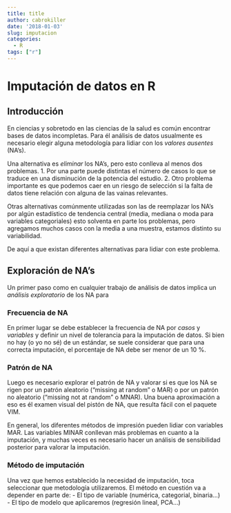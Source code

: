 ```yaml
---
title: title
author: cabrokiller
date: '2018-01-03'
slug: imputacion
categories:
  - R
tags: ["r"]
---
```


# Imputación de datos en R
## Introducción
En ciencias y sobretodo en las ciencias de la salud es común encontrar bases de datos incompletas. Para él análisis de datos usualmente es necesario elegir alguna metodología para lidiar con los *valores ausentes* (NA's).

Una alternativa es *eliminar* los NA's, pero esto conlleva al menos dos problemas. 
 1. Por una parte puede distintas el número de casos lo que se traduce en una disminución de la potencia del estudio. 
 2. Otro problema importante es que podemos caer en un riesgo de selección si la falta de datos tiene relación con alguna de las vainas relevantes. 

Otras alternativas comúnmente utilizadas son las de reemplazar los NA's por algún estadístico de tendencia central (media, mediana o moda para variables categoriales) esto solventa en parte los problemas, pero agregamos muchos casos con la media a una muestra, estamos distinto su variabilidad.

De aquí a que existan diferentes alternativas para lidiar con este problema.

## Exploración de NA's
Un primer paso como en cualquier trabajo de análisis de datos implica un *análisis exploratorio* de los NA para

### Frecuencia de NA
En primer lugar se debe establecer la frecuencia de NA por *casos* y *variables* y definir un nivel de tolerancia para la imputación de datos. Si bien no hay (o yo no sé) de un estándar, se suele considerar que para una correcta imputación, el porcentaje de NA debe ser menor de un 10 %.

### Patrón de NA
Luego es necesario explorar el patrón de NA y valorar si es que los NA se rigen por un patrón aleatorio ("missing at random" o MAR) o por un patrón no aleatorio ("missing not at random" o MNAR). Una buena aproximación a eso es él examen visual del pistón de NA, que resulta fácil con el paquete VIM.

En general, los diferentes métodos de impresión pueden lidiar con variables MAR. Las variables MINAR conllevan más problemas en cuanto a la imputación, y muchas veces es necesario hacer un análisis de sensibilidad posterior para valorar la imputación.

### Método de imputación
Una vez que hemos establecido la necesidad de imputación, toca seleccionar que metodología utilizaremos. El método en cuestión va a depender en parte de:
 - El tipo de variable (numérica, categorial, binaria...)
 - El tipo de modelo que aplicaremos (regresión lineal, PCA...)